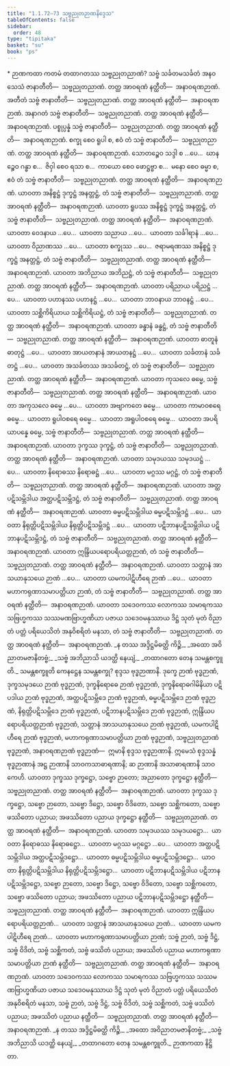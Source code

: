 ```yaml
---
title: "1.1.72–73 သဗ္ဗညုတဉာဏနိဒ္ဒေသ"
tableOfContents: false
sidebar:
  order: 48
type: "tipitaka"
basket: "su"
book: "ps"
---
```



<DynamicBreadcrumb />

<Paragraph type="center" book="ps">
* ဉာဏကထာ
</Paragraph>


<Division number="119" book="ps" e="ch" v="26" p="125">

<Paragraph number="692" book="ps">
ကတမံ <Emphasis>တထာဂတဿ သဗ္ဗညုတညာဏံ?</Emphasis> သဗ္ဗံ သင်္ခတမသင်္ခတံ အနဝသေသံ ဇာနာတီတိ—  သဗ္ဗညုတညာဏံ. တတ္ထ အာဝရဏံ နတ္ထီတိ—  အနာဝရဏဉာဏံ.
</Paragraph>

</Division>
<Division number="120" book="ps" e="ch" v="26" p="126">

<Paragraph number="693" book="ps">
အတီတံ သဗ္ဗံ ဇာနာတီတိ—  သဗ္ဗညုတညာဏံ. တတ္ထ အာဝရဏံ နတ္ထီတိ—  အနာဝရဏဉာဏံ. အနာဂတံ သဗ္ဗံ ဇာနာတီတိ—  သဗ္ဗညုတညာဏံ. တတ္ထ အာဝရဏံ နတ္ထီတိ—  အနာဝရဏဉာဏံ. ပစ္စုပ္ပန္နံ သဗ္ဗံ ဇာနာတီတိ—  သဗ္ဗညုတညာဏံ. တတ္ထ အာဝရဏံ နတ္ထီတိ—  အနာဝရဏဉာဏံ.
</Paragraph>

<Paragraph number="694" book="ps">
စက္ခု စေဝ ရူပါ စ, ဧဝံ တံ သဗ္ဗံ ဇာနာတီတိ—  သဗ္ဗညုတညာဏံ. တတ္ထ အာဝရဏံ နတ္ထီတိ—  အနာဝရဏဉာဏံ. သောတဉ္စေဝ သဒ္ဒါ စ …ပေ…  ဃာနဉ္စေဝ ဂန္ဓာ စ…  ဇိဝှါ စေဝ ရသာ စ…  ကာယော စေဝ ဖောဋ္ဌဗ္ဗာ စ…  မနော စေဝ ဓမ္မာ စ, ဧဝံ တံ သဗ္ဗံ ဇာနာတီတိ—  သဗ္ဗညုတညာဏံ. တတ္ထ အာဝရဏံ နတ္ထီတိ—  အနာဝရဏဉာဏံ.
</Paragraph>

<Paragraph number="695" book="ps">
ယာဝတာ အနိစ္စဋ္ဌံ ဒုက္ခဋ္ဌံ အနတ္တဋ္ဌံ, တံ သဗ္ဗံ ဇာနာတီတိ—  သဗ္ဗညုတညာဏံ. တတ္ထ အာဝရဏံ နတ္ထီတိ—  အနာဝရဏဉာဏံ. ယာဝတာ ရူပဿ အနိစ္စဋ္ဌံ ဒုက္ခဋ္ဌံ အနတ္တဋ္ဌံ, တံ သဗ္ဗံ ဇာနာတီတိ—  သဗ္ဗညုတညာဏံ. တတ္ထ အာဝရဏံ နတ္ထီတိ—  အနာဝရဏဉာဏံ. ယာဝတာ ဝေဒနာယ …ပေ…  ယာဝတာ သညာယ …ပေ…  ယာဝတာ သင်္ခါရာနံ …ပေ…  ယာဝတာ ဝိညာဏဿ …ပေ…  ယာဝတာ စက္ခုဿ …ပေ…  ဇရာမရဏဿ အနိစ္စဋ္ဌံ ဒုက္ခဋ္ဌံ အနတ္တဋ္ဌံ, တံ သဗ္ဗံ ဇာနာတီတိ—  သဗ္ဗညုတညာဏံ. တတ္ထ အာဝရဏံ နတ္ထီတိ—  အနာဝရဏဉာဏံ.
</Paragraph>

<Paragraph number="696" book="ps">
ယာဝတာ အဘိညာယ အဘိညဋ္ဌံ, တံ သဗ္ဗံ ဇာနာတီတိ—  သဗ္ဗညုတညာဏံ. တတ္ထ အာဝရဏံ နတ္ထီတိ—  အနာဝရဏဉာဏံ. ယာဝတာ ပရိညာယ ပရိညဋ္ဌံ …ပေ…  ယာဝတာ ပဟာနဿ ပဟာနဋ္ဌံ …ပေ…  ယာဝတာ ဘာဝနာယ ဘာဝနဋ္ဌံ …ပေ…  ယာဝတာ သစ္ဆိကိရိယာယ သစ္ဆိကိရိယဋ္ဌံ, တံ သဗ္ဗံ ဇာနာတီတိ—  သဗ္ဗညုတညာဏံ. တတ္ထ အာဝရဏံ နတ္ထီတိ—  အနာဝရဏဉာဏံ.
</Paragraph>

<Paragraph number="697" book="ps">
ယာဝတာ ခန္ဓာနံ ခန္ဓဋ္ဌံ, တံ သဗ္ဗံ ဇာနာတီတိ—  သဗ္ဗညုတညာဏံ. တတ္ထ အာဝရဏံ နတ္ထီတိ—  အနာဝရဏဉာဏံ. ယာဝတာ ဓာတူနံ ဓာတုဋ္ဌံ …ပေ…  ယာဝတာ အာယတနာနံ အာယတနဋ္ဌံ …ပေ…  ယာဝတာ သင်္ခတာနံ သင်္ခတဋ္ဌံ …ပေ…  ယာဝတာ အသင်္ခတဿ အသင်္ခတဋ္ဌံ, တံ သဗ္ဗံ ဇာနာတီတိ—  သဗ္ဗညုတညာဏံ. တတ္ထ အာဝရဏံ နတ္ထီတိ—  အနာဝရဏဉာဏံ.
</Paragraph>

<Paragraph number="698" book="ps">
ယာဝတာ ကုသလေ ဓမ္မေ, သဗ္ဗံ ဇာနာတီတိ—  သဗ္ဗညုတညာဏံ. တတ္ထ အာဝရဏံ နတ္ထီတိ—  အနာဝရဏဉာဏံ. ယာဝတာ အကုသလေ ဓမ္မေ …ပေ…  ယာဝတာ အဗျာကတေ ဓမ္မေ…  ယာဝတာ ကာမာဝစရေ ဓမ္မေ…  ယာဝတာ ရူပါဝစရေ ဓမ္မေ…  ယာဝတာ အရူပါဝစရေ ဓမ္မေ…  ယာဝတာ အပရိယာပန္နေ ဓမ္မေ, သဗ္ဗံ ဇာနာတီတိ—  သဗ္ဗညုတညာဏံ. တတ္ထ အာဝရဏံ နတ္ထီတိ—  အနာဝရဏဉာဏံ.
</Paragraph>

<Paragraph number="699" book="ps">
ယာဝတာ ဒုက္ခဿ ဒုက္ခဋ္ဌံ, တံ သဗ္ဗံ ဇာနာတီတိ—  သဗ္ဗညုတညာဏံ. တတ္ထ အာဝရဏံ နတ္ထီတိ—  အနာဝရဏဉာဏံ. ယာဝတာ သမုဒယဿ သမုဒယဋ္ဌံ …ပေ…  ယာဝတာ နိရောဓဿ နိရောဓဋ္ဌံ …ပေ…  ယာဝတာ မဂ္ဂဿ မဂ္ဂဋ္ဌံ, တံ သဗ္ဗံ ဇာနာတီတိ—  သဗ္ဗညုတညာဏံ. တတ္ထ အာဝရဏံ နတ္ထီတိ—  အနာဝရဏဉာဏံ.
</Paragraph>

<Paragraph number="700" book="ps">
ယာဝတာ အတ္ထပဋိသမ္ဘိဒါယ အတ္ထပဋိသမ္ဘိဒဋ္ဌံ, တံ သဗ္ဗံ ဇာနာတီတိ—  သဗ္ဗညုတညာဏံ. တတ္ထ အာဝရဏံ နတ္ထီတိ—  အနာဝရဏဉာဏံ. ယာဝတာ ဓမ္မပဋိသမ္ဘိဒါယ ဓမ္မပဋိသမ္ဘိဒဋ္ဌံ …ပေ…  ယာဝတာ နိရုတ္တိပဋိသမ္ဘိဒါယ နိရုတ္တိပဋိသမ္ဘိဒဋ္ဌံ …ပေ…  ယာဝတာ ပဋိဘာနပဋိသမ္ဘိဒါယ ပဋိဘာနပဋိသမ္ဘိဒဋ္ဌံ, တံ သဗ္ဗံ ဇာနာတီတိ—  သဗ္ဗညုတညာဏံ. တတ္ထ အာဝရဏံ နတ္ထီတိ—  အနာဝရဏဉာဏံ.
</Paragraph>

<Paragraph number="701" book="ps">
ယာဝတာ ဣန္ဒြိယပရောပရိယတ္တဉာဏံ, တံ သဗ္ဗံ ဇာနာတီတိ—  သဗ္ဗညုတညာဏံ. တတ္ထ အာဝရဏံ နတ္ထီတိ—  အနာဝရဏဉာဏံ. ယာဝတာ သတ္တာနံ အာသယာနုသယေ ဉာဏံ …ပေ…  ယာဝတာ ယမကပါဋိဟီရေ ဉာဏံ …ပေ…  ယာဝတာ မဟာကရုဏာသမာပတ္တိယာ ဉာဏံ, တံ သဗ္ဗံ ဇာနာတီတိ—  သဗ္ဗညုတညာဏံ. တတ္ထ အာဝရဏံ နတ္ထီတိ—  အနာဝရဏဉာဏံ.
</Paragraph>

<Paragraph number="702" book="ps">
ယာဝတာ သဒေဝကဿ လောကဿ သမာရကဿ သဗြဟ္မကဿ သဿမဏဗြာဟ္မဏိယာ ပဇာယ သဒေဝမနုဿာယ ဒိဋ္ဌံ သုတံ မုတံ ဝိညာတံ ပတ္တံ ပရိယေသိတံ အနုဝိစရိတံ မနသာ, တံ သဗ္ဗံ ဇာနာတီတိ—  သဗ္ဗညုတညာဏံ. တတ္ထ အာဝရဏံ နတ္ထီတိ—  အနာဝရဏဉာဏံ.
</Paragraph>

</Division>
<Division number="121" book="ps" e="ch" v="26" p="127">

<Paragraph number="703" type="verses" book="ps">
_န တဿ အဒ္ဒိဋ္ဌမိဓတ္ထိ ကိဉ္စိ,_  
_အထော အဝိညာတမဇာနိတဗ္ဗံ;_  
_သဗ္ဗံ အဘိညာသိ ယဒတ္ထိ နေယျံ,_  
_တထာဂတော တေန သမန္တစက္ခူတိ._  

</Paragraph>

<Paragraph number="704" book="ps">
<Emphasis>သမန္တစက္ခူ</Emphasis>တိ ကေနဋ္ဌေန သမန္တစက္ခု? စုဒ္ဒသ ဗုဒ္ဓဉာဏာနိ. ဒုက္ခေ ဉာဏံ ဗုဒ္ဓဉာဏံ, ဒုက္ခသမုဒယေ ဉာဏံ ဗုဒ္ဓဉာဏံ, ဒုက္ခနိရောဓေ ဉာဏံ ဗုဒ္ဓဉာဏံ, ဒုက္ခနိရောဓဂါမိနိယာ ပဋိပဒါယ ဉာဏံ ဗုဒ္ဓဉာဏံ, အတ္ထပဋိသမ္ဘိဒေ ဉာဏံ ဗုဒ္ဓဉာဏံ, ဓမ္မပဋိသမ္ဘိဒေ ဉာဏံ ဗုဒ္ဓဉာဏံ, နိရုတ္တိပဋိသမ္ဘိဒေ ဉာဏံ ဗုဒ္ဓဉာဏံ, ပဋိဘာနပဋိသမ္ဘိဒေ ဉာဏံ ဗုဒ္ဓဉာဏံ, ဣန္ဒြိယပရောပရိယတ္တဉာဏံ ဗုဒ္ဓဉာဏံ, သတ္တာနံ အာသယာနုသယေ ဉာဏံ ဗုဒ္ဓဉာဏံ, ယမကပါဋိဟီရေ ဉာဏံ ဗုဒ္ဓဉာဏံ, မဟာကရုဏာသမာပတ္တိယာ ဉာဏံ ဗုဒ္ဓဉာဏံ, သဗ္ဗညုတညာဏံ ဗုဒ္ဓဉာဏံ, အနာဝရဏဉာဏံ ဗုဒ္ဓဉာဏံ—  ဣမာနိ စုဒ္ဒသ ဗုဒ္ဓဉာဏာနိ. ဣမေသံ စုဒ္ဒသန္နံ ဗုဒ္ဓဉာဏာနံ အဋ္ဌ ဉာဏာနိ သာဝကသာဓာရဏာနိ; ဆ ဉာဏာနိ အသာဓာရဏာနိ သာဝကေဟိ.
</Paragraph>

<Paragraph number="705" book="ps">
ယာဝတာ ဒုက္ခဿ ဒုက္ခဋ္ဌော, သဗ္ဗော ဉာတော; အညာတော ဒုက္ခဋ္ဌော နတ္ထီတိ—  သဗ္ဗညုတညာဏံ. တတ္ထ အာဝရဏံ နတ္ထီတိ—  အနာဝရဏဉာဏံ. ယာဝတာ ဒုက္ခဿ ဒုက္ခဋ္ဌော, သဗ္ဗော ဉာတော, သဗ္ဗော ဒိဋ္ဌော, သဗ္ဗော ဝိဒိတော, သဗ္ဗော သစ္ဆိကတော, သဗ္ဗော ဖဿိတော ပညာယ; အဖဿိတော ပညာယ ဒုက္ခဋ္ဌော နတ္ထီတိ—  သဗ္ဗညုတညာဏံ. တတ္ထ အာဝရဏံ နတ္ထီတိ—  အနာဝရဏဉာဏံ. ယာဝတာ သမုဒယဿ သမုဒယဋ္ဌော…  ယာဝတာ နိရောဓဿ နိရောဓဋ္ဌော…  ယာဝတာ မဂ္ဂဿ မဂ္ဂဋ္ဌော …ပေ…  ယာဝတာ အတ္ထပဋိသမ္ဘိဒါယ အတ္ထပဋိသမ္ဘိဒဋ္ဌော…  ယာဝတာ ဓမ္မပဋိသမ္ဘိဒါယ ဓမ္မပဋိသမ္ဘိဒဋ္ဌော…  ယာဝတာ နိရုတ္တိပဋိသမ္ဘိဒါယ နိရုတ္တိပဋိသမ္ဘိဒဋ္ဌော…  ယာဝတာ ပဋိဘာနပဋိသမ္ဘိဒါယ ပဋိဘာနပဋိသမ္ဘိဒဋ္ဌော, သဗ္ဗော ဉာတော, သဗ္ဗော ဒိဋ္ဌော, သဗ္ဗော ဝိဒိတော, သဗ္ဗော သစ္ဆိကတော, သဗ္ဗော ဖဿိတော ပညာယ; အဖဿိတော ပညာယ ပဋိဘာနပဋိသမ္ဘိဒဋ္ဌော နတ္ထီတိ—  သဗ္ဗညုတညာဏံ. တတ္ထ အာဝရဏံ နတ္ထီတိ—  အနာဝရဏဉာဏံ.
</Paragraph>

<Paragraph number="706" book="ps">
ယာဝတာ ဣန္ဒြိယပရောပရိယတ္တဉာဏံ…  ယာဝတာ သတ္တာနံ အာသယာနုသယေ ဉာဏံ…  ယာဝတာ ယမကပါဋိဟီရေ ဉာဏံ…  ယာဝတာ မဟာကရုဏာသမာပတ္တိယာ ဉာဏံ; သဗ္ဗံ ဉာတံ, သဗ္ဗံ ဒိဋ္ဌံ, သဗ္ဗံ ဝိဒိတံ, သဗ္ဗံ သစ္ဆိကတံ, သဗ္ဗံ ဖဿိတံ ပညာယ; အဖဿိတံ ပညာယ မဟာကရုဏာသမာပတ္တိယာ ဉာဏံ နတ္ထီတိ—  သဗ္ဗညုတညာဏံ. တတ္ထ အာဝရဏံ နတ္ထီတိ—  အနာဝရဏဉာဏံ.
</Paragraph>

<Paragraph number="707" book="ps">
ယာဝတာ သဒေဝကဿ လောကဿ သမာရကဿ သဗြဟ္မကဿ သဿမဏဗြာဟ္မဏိယာ ပဇာယ သဒေဝမနုဿာယ ဒိဋ္ဌံ သုတံ မုတံ ဝိညာတံ ပတ္တံ ပရိယေသိတံ အနုဝိစရိတံ မနသာ, သဗ္ဗံ ဉာတံ, သဗ္ဗံ ဒိဋ္ဌံ, သဗ္ဗံ ဝိဒိတံ, သဗ္ဗံ သစ္ဆိကတံ, သဗ္ဗံ ဖဿိတံ ပညာယ; အဖဿိတံ ပညာယ နတ္ထီတိ—  သဗ္ဗညုတညာဏံ. တတ္ထ အာဝရဏံ နတ္ထီတိ—  အနာဝရဏဉာဏံ.
</Paragraph>

<Paragraph number="708" type="verses" book="ps">
_န တဿ အဒ္ဒိဋ္ဌမိဓတ္ထိ ကိဉ္စိ,_  
_အထော အဝိညာတမဇာနိတဗ္ဗံ;_  
_သဗ္ဗံ အဘိညာသိ ယဒတ္ထိ နေယျံ,_  
_တထာဂတော တေန သမန္တစက္ခူတိ._  


</Paragraph>
</Division>

<Paragraph number="709" type="center" book="ps">
ဉာဏကထာ နိဋ္ဌိတာ.
</Paragraph>